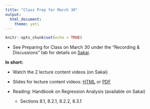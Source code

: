 ```yaml
---
title: "Class Prep for March 30"
output: 
  html_document: 
    theme: yeti
---
```


```r
knitr::opts_chunk$set(echo = TRUE)
```

- See Preparing for Class on March 30 under the "Recording & Discussions" tab for details on [Sakai](https://sakai.duke.edu). 

**In short:**

- Watch the 2 lecture content videos (on Sakai)
  
- Slides for lecture content videos: [HTML](https://www2.stat.duke.edu/courses/Spring20/sta210.001/slides/lec-slides/14-logistic-pt2.html) or [PDF](https://www2.stat.duke.edu/courses/Spring20/sta210.001/slides/lec-slides/14-logistic-pt2.pdf)

- Reading: Handbook on Regression Analysis (available on Sakai)
  - Sections 8.1, 8.2.1, 8.2.2, 8.3.1
  